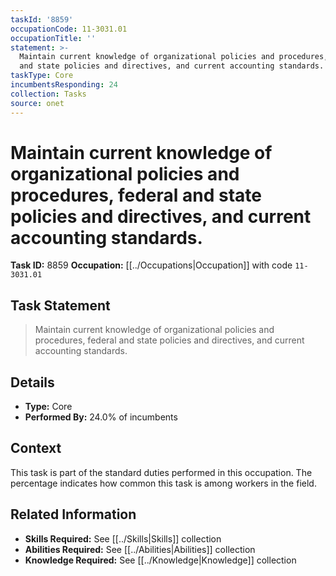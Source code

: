 ```yaml
---
taskId: '8859'
occupationCode: 11-3031.01
occupationTitle: ''
statement: >-
  Maintain current knowledge of organizational policies and procedures, federal
  and state policies and directives, and current accounting standards.
taskType: Core
incumbentsResponding: 24
collection: Tasks
source: onet
---
```

# Maintain current knowledge of organizational policies and procedures, federal and state policies and directives, and current accounting standards.

**Task ID:** 8859
**Occupation:** [[../Occupations|Occupation]] with code `11-3031.01`

## Task Statement

> Maintain current knowledge of organizational policies and procedures, federal and state policies and directives, and current accounting standards.

## Details

- **Type:** Core
- **Performed By:** 24.0% of incumbents

## Context

This task is part of the standard duties performed in this occupation. The percentage indicates how common this task is among workers in the field.

## Related Information

- **Skills Required:** See [[../Skills|Skills]] collection
- **Abilities Required:** See [[../Abilities|Abilities]] collection
- **Knowledge Required:** See [[../Knowledge|Knowledge]] collection
